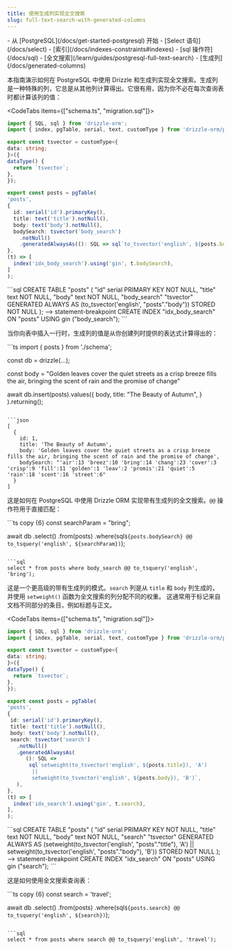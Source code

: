 ```yaml
---
title: 使用生成列实现全文搜索
slug: full-text-search-with-generated-columns
---
```



<Prerequisites>
- 从 [PostgreSQL](/docs/get-started-postgresql) 开始
- [Select 语句](/docs/select)
- [索引](/docs/indexes-constraints#indexes)
- [sql 操作符](/docs/sql) 
- [全文搜索](/learn/guides/postgresql-full-text-search)
- [生成列](/docs/generated-columns)
</Prerequisites>

本指南演示如何在 PostgreSQL 中使用 Drizzle 和生成列实现全文搜索。生成列是一种特殊的列，它总是从其他列计算得出。它很有用，因为你不必在每次查询表时都计算该列的值：

<CodeTabs items={["schema.ts", "migration.sql"]}>
  <CodeTab>
  ```ts copy {18,19,20,23}
import { SQL, sql } from 'drizzle-orm';
import { index, pgTable, serial, text, customType } from 'drizzle-orm/pg-core';

export const tsvector = customType<{
  data: string;
}>({
  dataType() {
    return `tsvector`;
  },
});

export const posts = pgTable(
  'posts',
  {
    id: serial('id').primaryKey(),
    title: text('title').notNull(),
    body: text('body').notNull(),
    bodySearch: tsvector('body_search')
      .notNull()
      .generatedAlwaysAs((): SQL => sql`to_tsvector('english', ${posts.body})`),
  },
  (t) => [
    index('idx_body_search').using('gin', t.bodySearch),
  ]
);
  ```
  </CodeTab>
  ```sql
CREATE TABLE "posts" (
	"id" serial PRIMARY KEY NOT NULL,
	"title" text NOT NULL,
	"body" text NOT NULL,
	"body_search" "tsvector" GENERATED ALWAYS AS (to_tsvector('english', "posts"."body")) STORED NOT NULL
);
--> statement-breakpoint
CREATE INDEX "idx_body_search" ON "posts" USING gin ("body_search");
  ```
</CodeTabs>

当你向表中插入一行时，生成列的值是从你创建列时提供的表达式计算得出的：

<Section>
```ts 
import { posts } from './schema';

const db = drizzle(...);

const body = "Golden leaves cover the quiet streets as a crisp breeze fills the air, bringing the scent of rain and the promise of change"

await db.insert(posts).values({
    body,
    title: "The Beauty of Autumn",
  }
).returning();
```

```json
[
  {
    id: 1,
    title: 'The Beauty of Autumn',
    body: 'Golden leaves cover the quiet streets as a crisp breeze fills the air, bringing the scent of rain and the promise of change',
    bodySearch: "'air':13 'breez':10 'bring':14 'chang':23 'cover':3 'crisp':9 'fill':11 'golden':1 'leav':2 'promis':21 'quiet':5 'rain':18 'scent':16 'street':6"
  }
]
```
</Section>

这是如何在 PostgreSQL 中使用 Drizzle ORM 实现带有生成列的全文搜索。`@@` 操作符用于直接匹配：

<Section>
```ts copy {6}
const searchParam = "bring";

await db
  .select()
  .from(posts)
  .where(sql`${posts.bodySearch} @@ to_tsquery('english', ${searchParam})`);
```

```sql
select * from posts where body_search @@ to_tsquery('english', 'bring');
```
</Section>

这是一个更高级的带有生成列的模式。`search` 列是从 `title` 和 `body` 列生成的，并使用 `setweight()` 函数为全文搜索的列分配不同的权重。
这通常用于标记来自文档不同部分的条目，例如标题与正文。

<CodeTabs items={["schema.ts", "migration.sql"]}>
  <CodeTab>
  ```ts copy {18,19,20,21,22,23,24,28}
import { SQL, sql } from 'drizzle-orm';
import { index, pgTable, serial, text, customType } from 'drizzle-orm/pg-core';

export const tsvector = customType<{
  data: string;
}>({
  dataType() {
    return `tsvector`;
  },
});

export const posts = pgTable(
 'posts',
 {
   id: serial('id').primaryKey(),
   title: text('title').notNull(),
   body: text('body').notNull(),
   search: tsvector('search')
     .notNull()
     .generatedAlwaysAs(
        (): SQL =>
         sql`setweight(to_tsvector('english', ${posts.title}), 'A')
          ||
          setweight(to_tsvector('english', ${posts.body}), 'B')`,
     ),
  },
  (t) => [
    index('idx_search').using('gin', t.search),
  ],
);
  ```
  </CodeTab>
  ```sql
CREATE TABLE "posts" (
	"id" serial PRIMARY KEY NOT NULL,
	"title" text NOT NULL,
	"body" text NOT NULL,
	"search" "tsvector" GENERATED ALWAYS AS (setweight(to_tsvector('english', "posts"."title"), 'A')
          ||
          setweight(to_tsvector('english', "posts"."body"), 'B')) STORED NOT NULL
);
--> statement-breakpoint
CREATE INDEX "idx_search" ON "posts" USING gin ("search");
  ```
</CodeTabs>

这是如何使用全文搜索查询表：

<Section>
```ts copy {6}
const search = 'travel';

await db
  .select()
  .from(posts)
  .where(sql`${posts.search} @@ to_tsquery('english', ${search})`);
```

```sql
select * from posts where search @@ to_tsquery('english', 'travel');
```
</Section>

